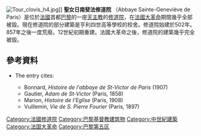 [[File:Tour_clovis_h4.jpg|thumb]]]]
'''聖女日南斐法修道院''' （Abbaye Sainte-Geneviève de Paris）是位於[[法國|法國]]首都[[巴黎|巴黎]]的一座[[天主教|天主教]]的[[修道院|修道院]]，在[[法國大革命|法國大革命]]期間幾乎全部被毀。現在修道院的部分建築是亨利四世高等學校的校舍。修道院始建於502年。857年之後一度荒廢。12世紀初期重建。法國大革命之後，修道院的建築幾乎完全被毀。

==參考資料==
*{{Catholic|wstitle=Abbey of Sainte-Geneviève}} The entry cites:
**Bonnard, ''Histoire de l'abbaye de St-Victor de Paris'' (1907)
**Gautier, ''Adam de St-Victor'' (Paris, 1858)
**Marion, ''Histoire de l'Eglise'' (Paris, 1908)
**Vuillemin, ''Vie de S. Pierre Fourier'' (Paris, 1897)

{{coord|display=title}}
{{normdaten}}

[[Category:法國修道院|Category:法國修道院]]
[[Category:巴黎基督教建筑物|Category:巴黎基督教建筑物]]
[[Category:中世紀建築|Category:中世紀建築]]
[[Category:法国大革命|Category:法国大革命]]
[[Category:巴黎第五区|Category:巴黎第五区]]